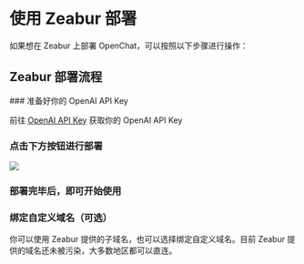 # 使用 Zeabur 部署

如果想在 Zeabur 上部署 OpenChat，可以按照以下步骤进行操作：

## Zeabur 部署流程

<Steps>
  ### 准备好你的 OpenAI API Key

前往 [OpenAI API Key](https://platform.openai.com/account/api-keys) 获取你的 OpenAI API Key

### 点击下方按钮进行部署

[![][deploy-button-image]][deploy-link]

### 部署完毕后，即可开始使用

### 绑定自定义域名（可选）

你可以使用 Zeabur 提供的子域名，也可以选择绑定自定义域名。目前 Zeabur 提供的域名还未被污染，大多数地区都可以直连。

</Steps>

[deploy-button-image]: https://zeabur.com/button.svg
[deploy-link]: https://zeabur.com/templates/VZGGTI
